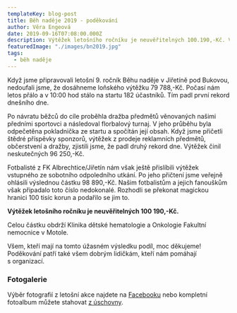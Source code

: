 ```yaml
---
templateKey: blog-post
title: Běh naděje 2019 - poděkování
author: Věra Engeová
date: 2019-09-16T07:08:00.000Z
description: Výtěžek letošního ročníku je neuvěřitelných 100.190,-Kč. Všem, kteří mají na tomto úžasném výsledku podíl, moc děkujeme! Poděkování patří také všem dobrým lidičkám, kteří nám pomáhají s organizací.
featuredImage: "./images/bn2019.jpg"
tags:
  - běh naděje
---
```

Když jsme připravovali letošní 9. ročník Běhu naděje v Jiřetíně pod Bukovou, nedoufali jsme, že dosáhneme loňského výtěžku 79 788,-Kč. Počasí nám letos přálo a v 10:00 hod stálo na startu 182 účastníků. Tím padl první rekord dnešního dne. 

Po návratu běžců do cíle proběhla dražba předmětů věnovaných našimi předními sportovci a následoval florbalový turnaj. V jeho průběhu byla odpečetěna pokladnička ze startu a spočítán její obsah. Když jsme přičetli štědré příspěvky sponzorů, výtěžek z prodeje reklamních předmětů, občerstvení a dražby, zjistili jsme, že padl druhý rekord dne. Výtěžek činil neskutečných 96 250,-Kč. 

Fotbalisté z FK Albrechtice/Jiřetín nám však ještě přislíbili výtěžek vstupného ze sobotního odpoledního utkání. Po jeho přičtení jsme veřejně ohlásili výslednou částku 98 890,-Kč. Našim fotbalistům a jejich fanouškům však připadalo toto číslo nedokonalé. Rozhodli se překonat magickou hranici 100 tisíc korun  a podařilo se jim to.

__Výtěžek letošního ročníku je neuvěřitelných 100  190,-Kč.__

Celou částku obdrží Klinika dětské hematologie a Onkologie Fakultní nemocnice v Motole. 

Všem, kteří mají na tomto úžasném výsledku podíl, moc děkujeme! Poděkování patří také všem dobrým lidičkám, kteří nám pomáhají s organizací.

### Fotogalerie

Výběr fotografií z letošní akce najdete na [Facebooku](https://www.facebook.com/pg/nadeje2011/photos/?tab=album&album_id=1495940597197144) nebo kompletní fotoalbum můžete stahovat [z úschovny](http://www.uschovna.cz/zasilka/QKR43HWHNYBKSU3C-ZM2).
